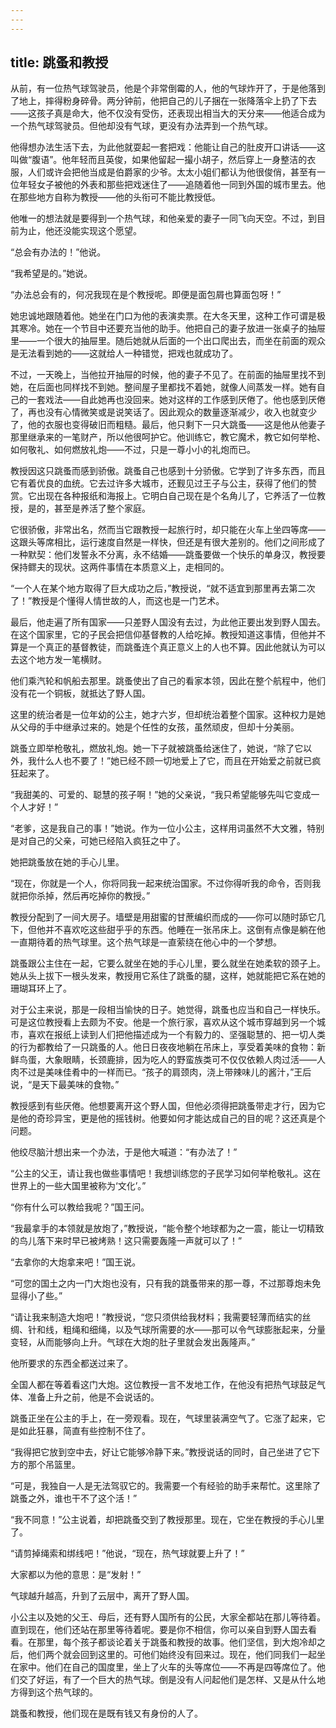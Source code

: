 ```yaml
---
---
---
```

title: 跳蚤和教授
---



从前，有一位热气球驾驶员，他是个非常倒霉的人，他的气球炸开了，于是他落到了地上，摔得粉身碎骨。两分钟前，他把自己的儿子捆在一张降落伞上扔了下去——这孩子真是命大，他不仅没有受伤，还表现出相当大的天分来——他适合成为一个热气球驾驶员。但他却没有气球，更没有办法弄到一个热气球。

他得想办法生活下去，为此他就耍起一套把戏：他能让自己的肚皮开口讲话——这叫做“腹语”。他年轻而且英俊，如果他留起一撮小胡子，然后穿上一身整洁的衣服，人们或许会把他当成是伯爵家的少爷。太太小姐们都认为他很俊俏，甚至有一位年轻女子被他的外表和那些把戏迷住了——追随着他一同到外国的城市里去。他在那些地方自称为教授——他的头衔可不能比教授低。

他唯一的想法就是要得到一个热气球，和他亲爱的妻子一同飞向天空。不过，到目前为止，他还没能实现这个愿望。

“总会有办法的！”他说。

“我希望是的。”她说。

“办法总会有的，何况我现在是个教授呢。即便是面包屑也算面包呀！”

她忠诚地跟随着他。她坐在门口为他的表演卖票。在大冬天里，这种工作可谓是极其寒冷。她在一个节目中还要充当他的助手。他把自己的妻子放进一张桌子的抽屉里——一个很大的抽屉里。随后她就从后面的一个出口爬出去，而坐在前面的观众是无法看到她的——这就给人一种错觉，把戏也就成功了。

不过，一天晚上，当他拉开抽屉的时候，他的妻子不见了。在前面的抽屉里找不到她，在后面也同样找不到她。整间屋子里都找不着她，就像人间蒸发一样。她有自己的一套戏法——自此她再也没回来。她对这样的工作感到厌倦了。他也感到厌倦了，再也没有心情微笑或是说笑话了。因此观众的数量逐渐减少，收入也就变少了，他的衣服也变得破旧而粗糙。最后，他只剩下一只大跳蚤——这是他从他妻子那里继承来的一笔财产，所以他很呵护它。他训练它，教它魔术，教它如何举枪、如何敬礼、如何燃放礼炮——不过，只是一尊小小的礼炮而已。

教授因这只跳蚤而感到骄傲。跳蚤自己也感到十分骄傲。它学到了许多东西，而且它有着优良的血统。它去过许多大城市，还觐见过王子与公主，获得了他们的赞赏。它出现在各种报纸和海报上。它明白自己现在是个名角儿了，它养活了一位教授，是的，甚至是养活了整个家庭。

它很骄傲，非常出名，然而当它跟教授一起旅行时，却只能在火车上坐四等席——这跟头等席相比，运行速度自然是一样快，但还是有很大差别的。他们之间形成了一种默契：他们发誓永不分离，永不结婚——跳蚤要做一个快乐的单身汉，教授要保持鳏夫的现状。这两件事情在本质意义上，走相同的。

“一个人在某个地方取得了巨大成功之后，”教授说，“就不适宜到那里再去第二次了！”教授是个懂得人情世故的人，而这也是一门艺术。

最后，他走遍了所有国家——只差野人国没有去过，为此他正要出发到野人国去。在这个国家里，它的子民会把信仰基督教的人给吃掉。教授知道这事情，但他并不算是一个真正的基督教徒，而跳蚤连个真正意义上的人也不算。因此他就认为可以去这个地方发一笔横财。

他们乘汽轮和帆船去那里。跳蚤使出了自己的看家本领，因此在整个航程中，他们没有花一个铜板，就抵达了野人国。

这里的统治者是一位年幼的公主，她才六岁，但却统治着整个国家。这种权力是她从父母的手中继承过来的。她是个任性的女孩，虽然顽皮，但却十分美丽。

跳蚤立即举枪敬礼，燃放礼炮。她一下子就被跳蚤给迷住了，她说，“除了它以外，我什么人也不要了！”她已经不顾一切地爱上了它，而且在开始爱之前就已疯狂起来了。

“我甜美的、可爱的、聪慧的孩子啊！”她的父亲说，“我只希望能够先叫它变成一个人才好！”

“老爹，这是我自己的事！”她说。作为一位小公主，这样用词虽然不大文雅，特别是对自己的父亲，可她已经陷入疯狂之中了。

她把跳蚤放在她的手心儿里。

“现在，你就是一个人，你将同我一起来统治国家。不过你得听我的命令，否则我就把你杀掉，然后再吃掉你的教授。”

教授分配到了一间大房子。墙壁是用甜蜜的甘蔗编织而成的——你可以随时舔它几下，但他并不喜欢吃这些甜乎乎的东西。他睡在一张吊床上。这倒有点像是躺在他一直期待着的热气球里。这个热气球是一直萦绕在他心中的一个梦想。

跳蚤跟公主住在一起，它要么就坐在她的手心儿里，要么就坐在她柔软的颈子上。她从头上拔下一根头发来，教授用它系住了跳蚤的腿，这样，她就能把它系在她的珊瑚耳环上了。

对于公主来说，那是一段相当愉快的日子。她觉得，跳蚤也应当和自己一样快乐。可是这位教授看上去颇为不安。他是一个旅行家，喜欢从这个城市穿越到另一个城市，喜欢在报纸上读到人们把他描述成为一个有毅力的、坚强聪慧的、把一切人类的行为都教给了一只跳蚤的人。他日日夜夜地躺在吊床上，享受着美味的食物：新鲜鸟蛋，大象眼睛，长颈鹿排，因为吃人的野蛮族类可不仅仅依赖人肉过活——人肉不过是美味佳肴中的一样而已。“孩子的肩颈肉，浇上带辣味儿的酱汁，”王后说，“是天下最美味的食物。”

教授感到有些厌倦。他想要离开这个野人国，但他必须得把跳蚤带走才行，因为它是他的奇珍异宝，更是他的摇钱树。他要如何才能达成自己的目的呢？这还真是个问题。

他绞尽脑汁想出来一个办法，于是他大喊道：“有办法了！”

“公主的父王，请让我也做些事情吧！我想训练您的子民学习如何举枪敬礼。这在世界上的一些大国里被称为‘文化’。”

“你有什么可以教给我呢？”国王问。

“我最拿手的本领就是放炮了，”教授说，“能令整个地球都为之一震，能让一切精致的鸟儿落下来时早已被烤熟！这只需要轰隆一声就可以了！”

“去拿你的大炮拿来吧！”国王说。

“可您的国土之内一门大炮也没有，只有我的跳蚤带来的那一尊，不过那尊炮未免显得小了些。”

“请让我来制造大炮吧！”教授说，“您只须供给我材料；我需要轻薄而结实的丝绸、针和线，粗绳和细绳，以及气球所需要的水——那可以令气球膨胀起来，分量变轻，从而能够向上升。气球在大炮的肚子里就会发出轰隆声。”

他所要求的东西全都送过来了。

全国人都在等着看这门大炮。这位教授一言不发地工作，在他没有把热气球鼓足气体、准备上升之前，他是不会说话的。

跳蚤正坐在公主的手上，在一旁观看。现在，气球里装满空气了。它涨了起来，它是如此狂暴，简直有些控制不住了。

“我得把它放到空中去，好让它能够冷静下来。”教授说话的同时，自己坐进了它下方的那个吊篮里。

“可是，我独自一人是无法驾驭它的。我需要一个有经验的助手来帮忙。这里除了跳蚤之外，谁也干不了这个活！”

“我不同意！”公主说着，却把跳蚤交到了教授那里。现在，它坐在教授的手心儿里了。

“请剪掉绳索和绑线吧！”他说，“现在，热气球就要上升了！”

大家都以为他的意思：是“发射！”

气球越升越高，升到了云层中，离开了野人国。

小公主以及她的父王、母后，还有野人国所有的公民，大家全都站在那儿等待着。直到现在，他们还站在那里等待着呢。要是你不相信，你可以亲自到野人国去看看。在那里，每个孩子都谈论着关于跳蚤和教授的故事。他们坚信，到大炮冷却之后，他们两个就会回到这里的。可他们始终没有回来过。现在，他们同我们一起坐在家中。他们在自己的国度里，坐上了火车的头等席位——不再是四等席位了。他们交了好运，有了一个巨大的热气球。倒是没有人问起他们是怎样、又是从什么地方得到这个热气球的。

跳蚤和教授，他们现在是既有钱又有身份的人了。